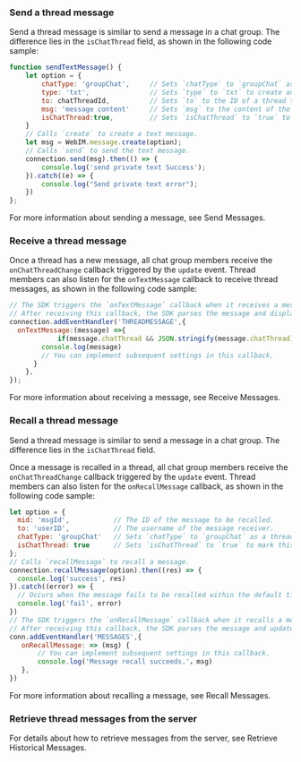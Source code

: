 <PlatformWrapper platform="web">

### Send a thread message

Send a thread message is similar to send a message in a chat group. The difference lies in the `isChatThread` field, as shown in the following code sample:

```javascript
function sendTextMessage() {
    let option = {
        chatType: 'groupChat',     // Sets `chatType` to `groupChat` as a thread belongs to a chat group.
        type: 'txt',               // Sets `type` to `txt` to create and send a text message.
        to: chatThreadId,          // Sets `to` to the ID of a thread that receives the text message.
        msg: 'message content'     // Sets `msg` to the content of the text message.
        isChatThread:true,         // Sets `isChatThread` to `true` to mark this message as a thread message.
    }
    // Calls `create` to create a text message.
    let msg = WebIM.message.create(option); 
    // Calls `send` to send the text message.
    connection.send(msg).then(() => {
        console.log('send private text Success');  
    }).catch((e) => {
        console.log("Send private text error");  
    })
};
```

For more information about sending a message, see <Link to="/agora-chat/client-api/messages/send-receive-messages?platform={{platform.PATH}}#send-a-text-message">Send Messages</Link>.


### Receive a thread message

Once a thread has a new message, all chat group members receive the `onChatThreadChange` callback triggered by the `update` event. Thread members can also listen for the `onTextMessage` callback to receive thread messages, as shown in the following code sample:

```javascript
// The SDK triggers the `onTextMessage` callback when it receives a message.
// After receiving this callback, the SDK parses the message and displays it.
connection.addEventHandler('THREADMESSAGE',{
  onTextMessage:(message) =>{
			if(message.chatThread && JSON.stringify(message.chatThread)!=='{}'){
        console.log(message)
        // You can implement subsequent settings in this callback.
      }
	},
});
```

For more information about receiving a message, see <Link to="/agora-chat/client-api/messages/send-receive-messages?platform={{platform.PATH}}#receive-a-message">Receive Messages</Link>.


### Recall a thread message

Send a thread message is similar to send a message in a chat group. The difference lies in the `isChatThread` field.

Once a message is recalled in a thread, all chat group members receive the `onChatThreadChange` callback triggered by the `update` event. Thread members can also listen for the `onRecallMessage` callback, as shown in the following code sample:

```javascript
let option = {
  mid: 'msgId',           // The ID of the message to be recalled.
  to: 'userID',           // The username of the message receiver.
  chatType: 'groupChat'   // Sets `chatType` to `groupChat` as a thread belongs to a chat group.
  isChatThread: true      // Sets `isChatThread` to `true` to mark this message as a thread message.
};
// Calls `recallMessage` to recall a message.
connection.recallMessage(option).then((res) => {
  console.log('success', res)
}).catch((error) => {
  // Occurs when the message fails to be recalled within the default time limit of two minutes.
  console.log('fail', error)
})
// The SDK triggers the `onRecallMessage` callback when it recalls a message.
// After receiving this callback, the SDK parses the message and updates its display.
conn.addEventHandler('MESSAGES',{
   onRecallMessage: => (msg) {
       // You can implement subsequent settings in this callback.
   	   console.log('Message recall succeeds.'，msg) 
   }, 
})
```

For more information about recalling a message, see <Link to="/agora-chat/client-api/messages/send-receive-messages?platform={{platform.PATH}}#recall-a-message">Recall Messages</Link>.


### Retrieve thread messages from the server

For details about how to retrieve messages from the server, see <Link to="/agora-chat/client-api/messages/retrieve-messages?platform={{platform.PATH}}#retrieve-historical-messages-of-the-specified-conversation">Retrieve Historical Messages</Link>.

</PlatformWrapper>